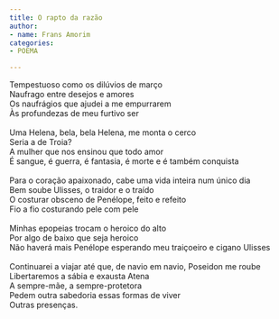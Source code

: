 ```yaml
---
title: O rapto da razão
author:
- name: Frans Amorim
categories:
- POEMA

---
```


| Tempestuoso como os dilúvios de março
| Naufrago entre desejos e amores
| Os naufrágios que ajudei a me empurrarem
| Às profundezas de meu furtivo ser
| 
| Uma Helena, bela, bela Helena, me monta o cerco
| Seria a de Troia?
| A mulher que nos ensinou que todo amor
| É sangue, é guerra, é fantasia, é morte e é também conquista
| 
| Para o coração apaixonado, cabe uma vida inteira num único dia
| Bem soube Ulisses, o traidor e o traído
| O costurar obsceno de Penélope, feito e refeito
| Fio a fio costurando pele com pele
| 
| Minhas epopeias trocam o heroico do alto
| Por algo de baixo que seja heroico
| Não haverá mais Penélope esperando meu traiçoeiro e cigano Ulisses
| 
| Continuarei a viajar até que, de navio em navio, Poseidon me roube
| Libertaremos a sábia e exausta Atena
| A sempre-mãe, a sempre-protetora
| Pedem outra sabedoria essas formas de viver
| Outras presenças.

<a href="https://instagram.com/_fransamorim"><i class="bi bi-instagram"></i></a>
